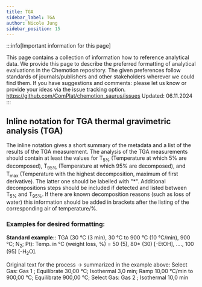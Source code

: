 ```yaml
---
title: TGA
sidebar_label: TGA
author: Nicole Jung
sidebar_position: 15
---
```


:::info[Important information for this page] 

This page contains a collection of information how to reference analytical data. We provide this page to describe the preferred formatting of analytical evaluations in the Chemotion repository. The given preferences follow standards of journals/publishers and other stakeholders wherever we could find them. If you have suggestions and comments: please let us know or provide your ideas via the issue tracking option. 
https://github.com/ComPlat/chemotion_saurus/issues
Updated: 06.11.2024
:::

## Inline notation for TGA thermal gravimetric analysis (TGA) 

The inline notation gives a short summary of the metadata and a list of the results of the TGA measurement. 
The analysis of the TGA measurements should contain at least the values for T<sub>5%</sub> (Temperature at which 5% are decomposed), T<sub>95%</sub> (Temperature at which 95% are decomposed), and T<sub>max</sub> (Temperature with the highest decomposition, maximum of first derivative). The latter one should be labelled with "*". Additional decompositions steps should be included if detected and listed between T<sub>5%</sub> and T<sub>95%</sub>. If there are known decomposition reasons (such as loss of water) this information should be added in brackets after the listing of the corresponding air of temperature/%.

### Examples for desired formatting:

**Standard example:**: 
TGA (30 °C (3 min), 30 °C to 900 °C (10 °C/min), 900 °C; N<sub>2</sub>; Pt): Temp. in °C (weight loss, %) = 50 (5), 80* (30) [-EtOH], …., 100 (95) [-H<sub>2</sub>O]. 

Original text for the process -> summarized in the example above: 
Select Gas: Gas 1 ; Equilibrate 30,00 °C; Isothermal 3,0 min; Ramp 10,00 °C/min to 900,00 °C; Equilibrate 900,00 °C; Select Gas: Gas 2 ; Isothermal 10,0 min

